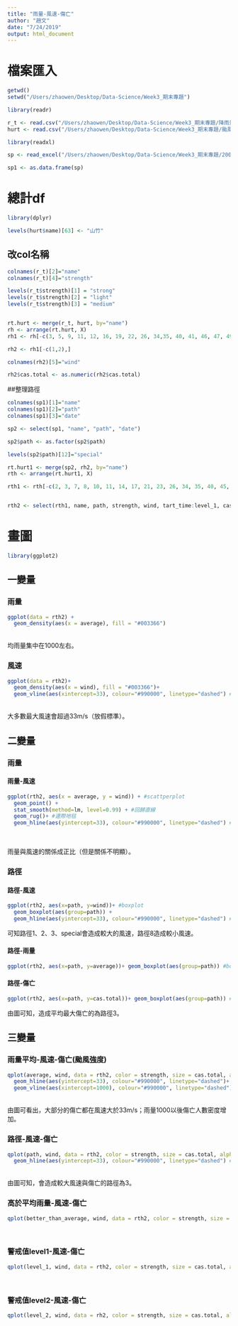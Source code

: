 ```yaml
---
title: "雨量-風速-傷亡"
author: "趙文"
date: "7/24/2019"
output: html_document
---
```

# 檔案匯入
```r

getwd()
setwd("/Users/zhaowen/Desktop/Data-Science/Week3_期末專題")

library(readr)

r_t <- read.csv("/Users/zhaowen/Desktop/Data-Science/Week3_期末專題/降雨量-颱風.csv")
hurt <- read.csv("/Users/zhaowen/Desktop/Data-Science/Week3_期末專題/颱風傷亡.csv")

library(readxl)

sp <- read_excel("/Users/zhaowen/Desktop/Data-Science/Week3_期末專題/2000.xlsx")

sp1 <- as.data.frame(sp)

```

# 總計df
```r

library(dplyr)

levels(hurt$name)[63] <- "山竹"

```

## 改col名稱
```r

colnames(r_t)[2]="name"
colnames(r_t)[4]="strength"

levels(r_t$strength)[1] = "strong"
levels(r_t$strength)[2] = "light"
levels(r_t$strength)[3] = "medium"


rt.hurt <- merge(r_t, hurt, by="name")
rh <- arrange(rt.hurt, X)
rh1 <- rh[-c(3, 5, 9, 11, 12, 16, 19, 22, 26, 34,35, 40, 41, 46, 47, 49, 53, 56, 57, 59, 61, 66, 68, 72, 75, 83, 87, 92, 93, 97, 99, 102, 103, 108,111, 116, 121, 124, 129, 133, 135, 137),]

rh2 <- rh1[-c(1,2),]

colnames(rh2)[5]="wind"

rh2$cas.total <- as.numeric(rh2$cas.total)

```

##整理路徑
```r

colnames(sp1)[1]="name"
colnames(sp1)[2]="path"
colnames(sp1)[3]="date"

sp2 <- select(sp1, "name", "path", "date")

sp2$path <- as.factor(sp2$path)

levels(sp2$path)[12]="special"

rt.hurt1 <- merge(sp2, rh2, by="name")
rth <- arrange(rt.hurt1, X)

rth1 <- rth[-c(2, 3, 7, 8, 10, 11, 14, 17, 21, 23, 26, 34, 35, 40, 45, 47, 48, 51, 55, 56, 58, 61, 65, 66, 70, 74, 82, 86, 90, 91, 94, 97, 100, 102, 103, 109, 111, 113, 118, 124, 129, 133, 135, 137),]


rth2 <- select(rth1, name, path, strength, wind, tart_time:level_1, cas.total:"equi.其他" )

```

# 畫圖
```r

library(ggplot2)

```

## 一變量
### 雨量
```r

ggplot(data = rth2) +
  geom_density(aes(x = average), fill = "#003366") 

```
<br>
均雨量集中在1000左右。

### 風速
```r

ggplot(data = rth2)+
  geom_density(aes(x = wind), fill = "#003366")+
  geom_vline(aes(xintercept=33), colour="#990000", linetype="dashed") #風速33m/s

```
<br>
大多數最大風速會超過33m/s（放假標準）。

## 二變量
### 雨量
#### 雨量-風速
```r

ggplot(rth2, aes(x = average, y = wind)) + #scattperplot
  geom_point() + 
  stat_smooth(method=lm, level=0.99) + #回歸直線
  geom_rug()+ #邊際地毯
  geom_hline(aes(yintercept=33), colour="#990000", linetype="dashed") #風速33m/s
  
```
<br>
雨量與風速的關係成正比（但是關係不明顯）。

### 路徑
#### 路徑-風速
```r

ggplot(rth2, aes(x=path, y=wind))+ #boxplot
  geom_boxplot(aes(group=path)) +
  geom_hline(aes(yintercept=33), colour="#990000", linetype="dashed") #風速33m/s

```
可知路徑1、2、3、special會造成較大的風速，路徑8造成較小風速。

#### 路徑-雨量
```r

ggplot(rth2, aes(x=path, y=average))+ geom_boxplot(aes(group=path)) #boxplot

```

#### 路徑-傷亡
```r

ggplot(rth2, aes(x=path, y=cas.total))+ geom_boxplot(aes(group=path)) #boxplot

```
由圖可知，造成平均最大傷亡的為路徑3。

## 三變量
### 雨量平均-風速-傷亡(颱風強度)
```r

qplot(average, wind, data = rth2, color = strength, size = cas.total, alpha = I(0.7))+ #scattperplot
  geom_hline(aes(yintercept=33), colour="#990000", linetype="dashed")+ #風速33m/s
  geom_vline(aes(xintercept=1000), colour="#990000", linetype="dashed")

```
<br>
由圖可看出，大部分的傷亡都在風速大於33m/s；雨量1000以後傷亡人數密度增加。

### 路徑-風速-傷亡
```r

qplot(path, wind, data = rth2, color = strength, size = cas.total, alpha = I(0.7)) + #scattperplot
  geom_hline(aes(yintercept=33), colour="#990000", linetype="dashed") #風速33m/s

```
<br>
由圖可知，會造成較大風速與傷亡的路徑為3。

### 高於平均雨量-風速-傷亡
```r

qplot(better_than_average, wind, data = rth2, color = strength, size = cas.total, alpha = I(0.7))#scattperplot

```
<br>

### 警戒值level1-風速-傷亡
```r

qplot(level_1, wind, data = rth2, color = strength, size = cas.total, alpha = I(0.7))#scattperplot

```
<br>

### 警戒值level2-風速-傷亡
```r

qplot(level_2, wind, data = rh2, color = strength, size = cas.total, alpha = I(0.7))

```
<br>


  